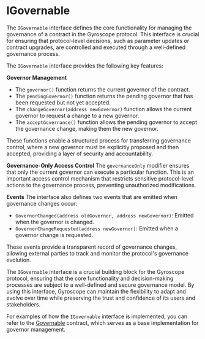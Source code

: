 
# IGovernable

The `IGovernable` interface defines the core functionality for managing the governance of a contract in the Gyroscope protocol. This interface is crucial for ensuring that protocol-level decisions, such as parameter updates or contract upgrades, are controlled and executed through a well-defined governance process.

The `IGovernable` interface provides the following key features:

**Governor Management**
- The `governor()` function returns the current governor of the contract.
- The `pendingGovernor()` function returns the pending governor that has been requested but not yet accepted.
- The `changeGovernor(address newGovernor)` function allows the current governor to request a change to a new governor.
- The `acceptGovernance()` function allows the pending governor to accept the governance change, making them the new governor.

These functions enable a structured process for transferring governance control, where a new governor must be explicitly proposed and then accepted, providing a layer of security and accountability.

**Governance-Only Access Control**
The `governanceOnly` modifier ensures that only the current governor can execute a particular function. This is an important access control mechanism that restricts sensitive protocol-level actions to the governance process, preventing unauthorized modifications.

**Events**
The interface also defines two events that are emitted when governance changes occur:
- `GovernorChanged(address oldGovernor, address newGovernor)`: Emitted when the governor is changed.
- `GovernorChangeRequested(address newGovernor)`: Emitted when a governor change is requested.

These events provide a transparent record of governance changes, allowing external parties to track and monitor the protocol's governance evolution.

The `IGovernable` interface is a crucial building block for the Gyroscope protocol, ensuring that the core functionality and decision-making processes are subject to a well-defined and secure governance model. By using this interface, Gyroscope can maintain the flexibility to adapt and evolve over time while preserving the trust and confidence of its users and stakeholders.

For examples of how the `IGovernable` interface is implemented, you can refer to the [Governable](/governance/governable) contract, which serves as a base implementation for governor management.